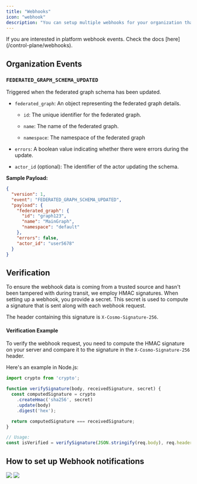 ---
title: "Webhooks"
icon: "webhook"
description: "You can setup multiple webhooks for your organization that subscribe to events."
---

<Info>
If you are interested in platform webhook events. Check the docs [here](/control-plane/webhooks).
</Info>

## Organization Events

### `FEDERATED_GRAPH_SCHEMA_UPDATED`

Triggered when the federated graph schema has been updated.

* `federated_graph`: An object representing the federated graph details.

  * `id`: The unique identifier for the federated graph.

  * `name`: The name of the federated graph.

  * `namespace`: The namespace of the federated graph

* `errors`: A boolean value indicating whether there were errors during the update.

* `actor_id` (optional): The identifier of the actor updating the schema.

**Sample Payload:**

```json
{
  "version": 1,
  "event": "FEDERATED_GRAPH_SCHEMA_UPDATED",
  "payload": {
    "federated_graph": {
      "id": "graph123",
      "name": "MainGraph",
      "namespace": "default"
    },
    "errors": false,
    "actor_id": "user5678"
  }
}
```

## Verification

To ensure the webhook data is coming from a trusted source and hasn't been tampered with during transit, we employ HMAC signatures. When setting up a webhook, you provide a secret. This secret is used to compute a signature that is sent along with each webhook request.

The header containing this signature is `X-Cosmo-Signature-256`.

#### Verification Example

To verify the webhook request, you need to compute the HMAC signature on your server and compare it to the signature in the `X-Cosmo-Signature-256` header.

Here's an example in Node.js:

```js
import crypto from 'crypto';

function verifySignature(body, receivedSignature, secret) {
  const computedSignature = crypto
    .createHmac('sha256', secret)
    .update(body)
    .digest('hex');

  return computedSignature === receivedSignature;
}

// Usage:
const isVerified = verifySignature(JSON.stringify(req.body), req.headers['x-cosmo-signature-256'], YOUR_SECRET);
```

## How to set up Webhook notifications
<Steps>
  <Step title="Navigate to the notifications page on Cosmo"/>
  <Step title="In the Webhooks tab, click on the Create button.">
<Frame>
  <img src="/images/studio/image-40.png" />
</Frame>
</Step>
<Step title="Provide the endpoint of the webhook, and the webhook secret for verification and then select the events you want to be notified of.">
<Frame>
  <img src="/images/studio/image-41.png" />
</Frame>
</Step>
<Step title="Lastly, click on the Create button."/>
</Steps>
